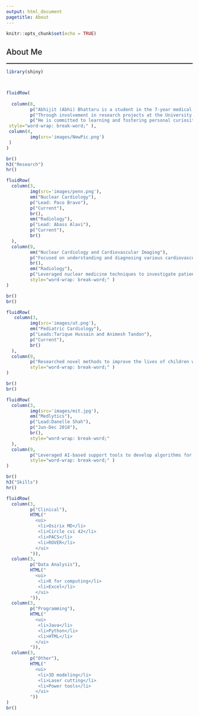 ```yaml
---
output: html_document
pagetitle: About
---
```


```r
knitr::opts_chunk$set(echo = TRUE)
```

```{=html}
<style>
p{
  font-size: 15px;
  margin-bottom: .05em;
}
h2{
font-weight: 500;
}
h3{
font-weight: 500;
}
hr{
border: 1px solid gray;
}
title{
display: none;
}
</style>
```

<h2>About Me</h2><hr>
```r
library(shiny)



fluidRow(
  
  column(8,
         p("Abhijit (Abhi) Bhattaru is a student in the 7-year medical program at The College of New Jersey (TCNJ) and Rutgers New Jersey Medical School (NJMS), with experience in research and statistical analysis. He has clinical experience in radiology, cardiology, and cardiovascular imaging with interests in applying emerging concepts of data science into clinical research. " ),br(),
         p("Through involvement in research projects at the University of Pennsylvania and the University of Texas Southwestern, Abhi hopes to fortify his expertise and continue to explore the problems dear to him. At TCNJ, he is currently actively involved as a leader in the Ambassador program, AZ medical society, and other organizations while completing his coursework in Biology. "),br(),
         p("He is committed to learning and fostering personal curiosity in numerous fields in efforts to make a lasting impact on his community. In his free time, he experiments with new skills including piano, origami, and 3D design."),br(),
 style="word-wrap: break-word;" ),
 column(4,
         img(src='images/NewPic.png')
 )
)

br()
h3("Research")
hr()

fluidRow(
  column(3,
         img(src='images/penn.png'),
         em("Nuclear Cardiology"),
         p("Lead: Paco Bravo"),
         p("Current"),
         br(),
         em("Radiology"),
         p("Lead: Abass Alavi"),
         p("Current"),
         br()
  ),
  column(9,
         em("Nuclear Cardiology and Cardiovascular Imaging"),
         p("Focused on understanding and diagnosing various cardiovascular conditions using PET, CT, and MRI. Developing institutional database for a comprehensive, prospective study of trends, diagnoses, and treatments of cardiac sarcoidosis."),
         br(),
         em("Radiology"),
         p("Leveraged nuclear medicine techniques to investigate patient susceptibility to various health conditions throughout the body. Used molecular imaging (PET) fused with structural imaging (CT) to determine standard uptake values of radiopharmaceutical tracers (18F-fluorodeoxyglucose (FDG)- and 18F-sodium fluoride (NaF)) using data visualization tools (Osirix MD, ROVER). Developed both scientific research and editorial reviews of current methodologies to advise the future direction of nuclear medicine."),
         style="word-wrap: break-word;" )
)

br()
br()

fluidRow(
   column(3,
         img(src='images/ut.png'),
         em("Pediatric Cardiology"),
         p("Leads:Tarique Hussain and Animesh Tandon"),
         p("Current"),
         br()
  ),
  column(9,
         p("Researched novel methods to improve the lives of children with cardiac conditions. Focused on leveraging imaging techniques to draw correlations, especially cardiac Magnetic Resonance Imaging (cMRI) and Cardiac Computed Tomography (CCT). Able to perform advanced ventricular contours (Circle cvi42) and manipulate/manage EHR data (Epic). Improved and developed scripts in Python to analyze automated tissue tracking. Leveraged Virtual Reality (VR) to develop surgical planning and education tools for clinicians and medical students."),
         style="word-wrap: break-word;" )
)

br()
br()

fluidRow(
  column(3,
         img(src='images/mit.jpg'),
         em("Medlytics"),
         p("Lead:Danelle Shah"),
         p("Jun-Dec 2018"),
         br(),
         style="word-wrap: break-word;"
  ),
  column(9,
         p("Leveraged AI-based support tools to develop algorithms for automated diagnosis. Used clinically reported physiological signals and demographics to identify hypothyroidism (Decision trees, SVM, KNN). Used a series of waveform data to diagnose sleep apnea (CNN, ANN). Used unsupervised learning to detect tumor type and severity in mammogram images (K-means). Detected organ failure in motor vehicle trauma patients using ICU data from Beth Israel Deaconess Medical Center with high success and potential for future implementation."),
         style="word-wrap: break-word;" )
)

br()
h3("Skills")
hr()

fluidRow(
  column(3, 
         p("Clinical"),
         HTML("
           <ui>
            <li>Osirix MD</li>
            <li>Circle cvi 42</li>
            <li>PACS</li>
            <li>ROVER</li>
           </ui>
         ")),
  column(3, 
         p("Data Analysis"),
         HTML("
           <ui>
            <li>R for computing</li>
            <li>Excel</li>
           </ui>
         ")),
  column(3, 
         p("Programming"),
         HTML("
           <ui>
            <li>Java</li>
            <li>Python</li>
            <li>HTML</li>
           </ui>
         ")),
  column(3, 
         p("Other"),
         HTML("
           <ui>
            <li>3D modeling</li>
            <li>Laser cutting</li>
            <li>Power tools</li>
           </ui>
         "))
)
br()
```

